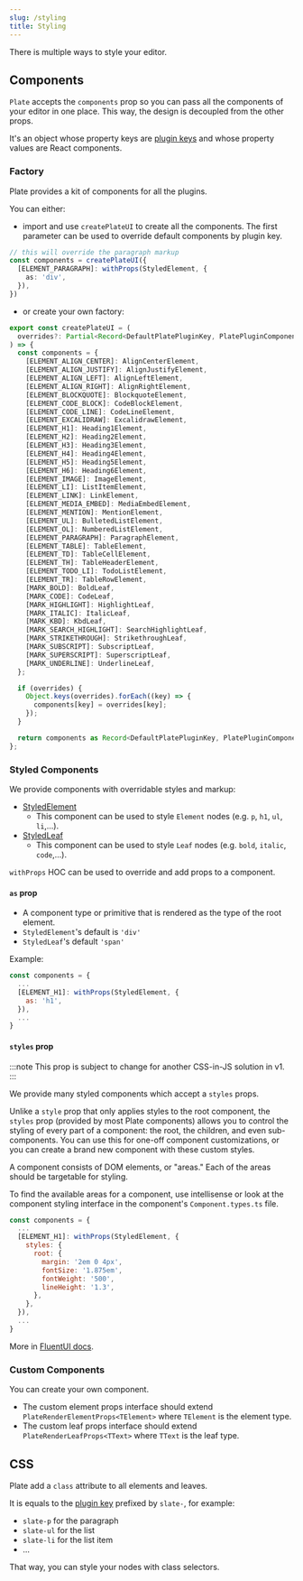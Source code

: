 ```yaml
---
slug: /styling
title: Styling
---
```


There is multiple ways to style your editor.

## Components

`Plate` accepts the `components` prop so you can pass all the components of your editor in one place.
This way, the design is decoupled from the other props.

It's an object whose property keys are [plugin keys](configuration##plugin-keys) and whose property values are React components.

### Factory

Plate provides a kit of components for all the plugins.

You can either:

- import and use `createPlateUI` to create all the components.
The first parameter can be used to override default components by plugin key.

```ts
// this will override the paragraph markup
const components = createPlateUI({
  [ELEMENT_PARAGRAPH]: withProps(StyledElement, {
    as: 'div',
  }),
})
```

- or create your own factory:

```ts
export const createPlateUI = (
  overrides?: Partial<Record<DefaultPlatePluginKey, PlatePluginComponent>>
) => {
  const components = {
    [ELEMENT_ALIGN_CENTER]: AlignCenterElement,
    [ELEMENT_ALIGN_JUSTIFY]: AlignJustifyElement,
    [ELEMENT_ALIGN_LEFT]: AlignLeftElement,
    [ELEMENT_ALIGN_RIGHT]: AlignRightElement,
    [ELEMENT_BLOCKQUOTE]: BlockquoteElement,
    [ELEMENT_CODE_BLOCK]: CodeBlockElement,
    [ELEMENT_CODE_LINE]: CodeLineElement,
    [ELEMENT_EXCALIDRAW]: ExcalidrawElement,
    [ELEMENT_H1]: Heading1Element,
    [ELEMENT_H2]: Heading2Element,
    [ELEMENT_H3]: Heading3Element,
    [ELEMENT_H4]: Heading4Element,
    [ELEMENT_H5]: Heading5Element,
    [ELEMENT_H6]: Heading6Element,
    [ELEMENT_IMAGE]: ImageElement,
    [ELEMENT_LI]: ListItemElement,
    [ELEMENT_LINK]: LinkElement,
    [ELEMENT_MEDIA_EMBED]: MediaEmbedElement,
    [ELEMENT_MENTION]: MentionElement,
    [ELEMENT_UL]: BulletedListElement,
    [ELEMENT_OL]: NumberedListElement,
    [ELEMENT_PARAGRAPH]: ParagraphElement,
    [ELEMENT_TABLE]: TableElement,
    [ELEMENT_TD]: TableCellElement,
    [ELEMENT_TH]: TableHeaderElement,
    [ELEMENT_TODO_LI]: TodoListElement,
    [ELEMENT_TR]: TableRowElement,
    [MARK_BOLD]: BoldLeaf,
    [MARK_CODE]: CodeLeaf,
    [MARK_HIGHLIGHT]: HighlightLeaf,
    [MARK_ITALIC]: ItalicLeaf,
    [MARK_KBD]: KbdLeaf,
    [MARK_SEARCH_HIGHLIGHT]: SearchHighlightLeaf,
    [MARK_STRIKETHROUGH]: StrikethroughLeaf,
    [MARK_SUBSCRIPT]: SubscriptLeaf,
    [MARK_SUPERSCRIPT]: SuperscriptLeaf,
    [MARK_UNDERLINE]: UnderlineLeaf,
  };

  if (overrides) {
    Object.keys(overrides).forEach((key) => {
      components[key] = overrides[key];
    });
  }

  return components as Record<DefaultPlatePluginKey, PlatePluginComponent>;
};
```

### Styled Components

We provide components with overridable styles and markup:

- [StyledElement](https://plate-api.udecode.io/globals.html#styledelement)
  - This component can be used to style `Element` nodes (e.g. `p`, `h1`, `ul`, `li`,...).
- [StyledLeaf](https://plate-api.udecode.io/globals.html#styledleaf)
  - This component can be used to style `Leaf` nodes (e.g. `bold`, `italic`, `code`,...).

`withProps` HOC can be used to override and add props to a component.


#### `as` prop

- A component type or primitive that is rendered as the type of the root element.
- `StyledElement`'s default is `'div'`
- `StyledLeaf`'s default `'span'`

Example:

```js
const components = {
  ...
  [ELEMENT_H1]: withProps(StyledElement, {
    as: 'h1',
  }),
  ...
}
```

#### `styles` prop

:::note
This prop is subject to change for another CSS-in-JS solution in v1.
:::

We provide many styled components which accept a `styles` props.

Unlike a `style` prop that only applies styles to the root component,
the `styles` prop (provided by most Plate components)
allows you to control the styling of every part of a component:
the root, the children, and even sub-components.
You can use this for one-off component customizations,
or you can create a brand new component with these custom styles.

A component consists of DOM elements, or "areas." Each of the areas should be targetable for styling.

To find the available areas for a component, use intellisense or look at the component styling interface in the component's `Component.types.ts` file.

```js
const components = {
  ...
  [ELEMENT_H1]: withProps(StyledElement, {
    styles: {
      root: {
        margin: '2em 0 4px',
        fontSize: '1.875em',
        fontWeight: '500',
        lineHeight: '1.3',
      },
    },
  }),
  ...
}
```

More in [FluentUI docs](https://github.com/microsoft/fluentui/wiki/Component-Styling).


### Custom Components

You can create your own component.

- The custom element props interface should extend `PlateRenderElementProps<TElement>` where `TElement` is the element type.
- The custom leaf props interface should extend `PlateRenderLeafProps<TText>` where `TText` is the leaf type.

## CSS

Plate add a `class` attribute to all elements and leaves.

It is equals to the [plugin key](configuration##plugin-keys) prefixed by `slate-`, for example:

- `slate-p` for the paragraph
- `slate-ul` for the list
- `slate-li` for the list item
- ...

That way, you can style your nodes with class selectors.